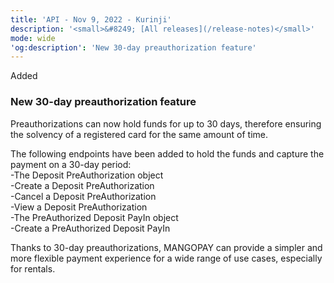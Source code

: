 ```yaml
---
title: 'API - Nov 9, 2022 - Kurinji'  
description: '<small>&#8249; [All releases](/release-notes)</small>'  
mode: wide  
'og:description': 'New 30-day preauthorization feature'  
---
```

  
  <div class="pill pill-green rn-pill">Added</div> 
  
### New 30-day preauthorization feature  

Preauthorizations can now hold funds for up to 30 days, therefore ensuring the solvency of a registered card for the same amount of time.  

The following endpoints have been added to hold the funds and capture the payment on a 30-day period:  
-The Deposit PreAuthorization object  
-Create a Deposit PreAuthorization  
-Cancel a Deposit PreAuthorization  
-View a Deposit PreAuthorization  
-The PreAuthorized Deposit PayIn object  
-Create a PreAuthorized Deposit PayIn  

Thanks to 30-day preauthorizations, MANGOPAY can provide a simpler and more flexible payment experience for a wide range of use cases, especially for rentals.